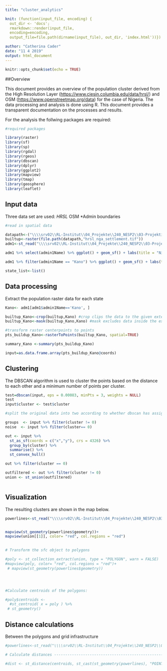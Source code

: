 ```yaml
---
title: "cluster_analytics"

knit: (function(input_file, encoding) {
  out_dir <- 'docs';
  rmarkdown::render(input_file,
  encoding=encoding,
  output_file=file.path(dirname(input_file), out_dir, 'index.html'))})

author: "Catherina Cader"
date: "11 4 2019"
output: html_document
---
```


```r
knitr::opts_chunk$set(echo = TRUE)
```

##Overview 

This document provides an overview of the population cluster derived from the High Resolution Layer (<https://www.ciesin.columbia.edu/data/hrsl/>) and OSM (<https://www.openstreetmap.org/data>) for the case of Nigeria.
The data processing and analysis is done using R. This document provides a transparent documentation on the processes and results.

For the analysis the follwing packages are required:
```r
#required packages

library(raster)
library(sf)
library(sp)
library(rgdal)
library(rgeos)
library(dbscan)
library(dplyr)
library(ggplot2)
library(mapview)
library(tmap)
library(geosphere)
library(leaflet)

```


## Input data 

Three data set are used:
*HRSL
*OSM
*Admin boundaries

```r

#read in spatial data

datapath<-("\\\\srv02\\RL-Institut\\04_Projekte\\240_NESP2\\03-Projektinhalte\\02_Data\\02_Data_from_online_sources\\05_Population_data\\hrsl_nga_v1")
builtup<-raster(file.path(datapath,"hrsl_nga_settlement.tif"))
adm1<-st_read("\\\\srv02\\RL-Institut\\04_Projekte\\240_NESP2\\03-Projektinhalte\\02_Data\\02_Data_from_online_sources\\04_Administrative_Boundaries\\nga_admbnda_adm1_osgof")

adm1 %>% select(admin1Name) %>% ggplot() + geom_sf() + labs(title = "Nigeria")

adm1 %>% filter(admin1Name == "Kano") %>% ggplot() + geom_sf() + labs(title = "Kano")

state_list<-list()


```


## Data processing

Extract the population raster data for each state

```r
Kano<- adm1[adm1$admin1Name=='Kano', ]

builtup_Kano<-crop(builtup,Kano) #crop clips the data to the given extent
builtup_Kano<-mask(builtup_Kano,Kano) #mask excludes data inside the extent but outside the specified shape

#transform raster centerpoints to points
pts_buildup_Kano<-rasterToPoints(builtup_Kano, spatial=TRUE)

summary_Kano <-summary(pts_buildup_Kano)

input=as.data.frame.array(pts_buildup_Kano@coords)


```

## Clustering

The DBSCAN algorithm is used to cluster the points based on the distance to each other and a minimum number of points per cluster.

```r

test=dbscan(input, eps = 0.00083, minPts = 3, weights = NULL)
test
input$cluster <- test$cluster

#split the original data into two according to whether dbscan has assigned or cluster or noise.

groups  <- input %>% filter(cluster != 0)
noise  <- input %>% filter(cluster== 0)

out <- input %>% 
  st_as_sf(coords = c("x","y"), crs = 4326) %>%
  group_by(cluster) %>% 
  summarise() %>% 
  st_convex_hull()

out %>% filter(cluster == 0) 

outfiltered <- out %>% filter(cluster != 0)
union <- st_union(outfiltered)



```

## Visualization

The resulting clusters are shown in the map below.


```r
powerlines<-st_read("\\\\srv02\\RL-Institut\\04_Projekte\\240_NESP2\\03-Projektinhalte\\02_Data\\02_Data_from_online_sources\\06_power_infrastructure\\columbia_grid_tracking\\kedco-grid-data-2016-shapefiles\\KEDCO_Grid_Data_Simplified_06172015_with_overlaps_removed.shp")


mapview(st_geometry(powerlines$geometry))+
mapview(union[[1]], color= "red", col.regions = "red")
  

# Transform the sfc object to polygons

#poly <- st_collection_extract(union, type = "POLYGON", warn = FALSE)
#mapview(poly, color= "red", col.regions = "red")+
 # mapview(st_geometry(powerlines$geometry))




#Calculate centroids of the polygons:

#poly$centroids <-
  #st_centroid( x = poly ) %>%
 # st_geometry()

```
## Distance calculations

Between the polygons and grid infrastructure


```r

#powerlines<-st_read("\\\\srv02\\RL-Institut\\04_Projekte\\240_NESP2\\03-Projektinhalte\\02_Data\\02_Data_from_online_sources\\06_power_infrastructure\\columbia_grid_tracking\\kedco-grid-data-2016-shapefiles\\KEDCO_Grid_Data_Simplified_06172015_with_overlaps_removed.shp")

# Calculate distances -----------------------------------------------------

#dist <- st_distance(centroids, st_cast(st_geometry(powerlines), "POINT"), by_element = TRUE) 

```
